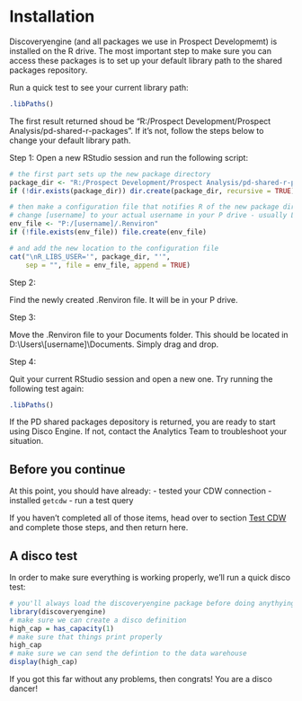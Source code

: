 # Installation {#installation}

Discoveryengine (and all packages we use in Prospect Developmemt) is installed on the R drive. The most important step to make sure you can access these packages is to set up your default library path to the shared packages repository.

Run a quick test to see your current library path:

```r
.libPaths()
```

The first result returned shoud be "R:/Prospect Development/Prospect Analysis/pd-shared-r-packages". If it's not, follow the steps below to change your default library path.

Step 1: Open a new RStudio session and run the following script:

```r
# the first part sets up the new package directory
package_dir <- "R:/Prospect Development/Prospect Analysis/pd-shared-r-packages"
if (!dir.exists(package_dir)) dir.create(package_dir, recursive = TRUE)

# then make a configuration file that notifies R of the new package directory
# change [username] to your actual username in your P drive - usually LastNameFirstInitial
env_file <- "P:/[username]/.Renviron"
if (!file.exists(env_file)) file.create(env_file)

# and add the new location to the configuration file
cat("\nR_LIBS_USER='", package_dir, "'", 
    sep = "", file = env_file, append = TRUE)
```

Step 2:

Find the newly created .Renviron file. It will be in your P drive. 

Step 3: 

Move the .Renviron file to your Documents folder. This should be located in D:\\Users\\[username]\\Documents. Simply drag and drop.

Step 4:

Quit your current RStudio session and open a new one. Try running the following test again:

```r
.libPaths()
```

If the PD shared packages depository is returned, you are ready to start using Disco Engine. If not, contact the Analytics Team to troubleshoot your situation.

## Before you continue

At this point, you should have already: 
- tested your CDW connection
- installed `getcdw`
- run a test query

If you haven't completed all of those items, head over to section [Test CDW](#test-cdw) and complete those steps, and then return here.

## A disco test

In order to make sure everything is working properly, we'll run a quick disco test:

```r
# you'll always load the discoveryengine package before doing anythying else
library(discoveryengine)
# make sure we can create a disco definition
high_cap = has_capacity(1)
# make sure that things print properly
high_cap
# make sure we can send the defintion to the data warehouse
display(high_cap)
```

If you got this far without any problems, then congrats! You are a disco dancer!

